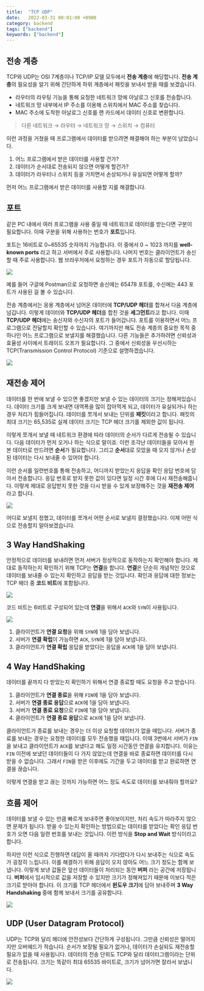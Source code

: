 ```yaml
---
title:  "TCP UDP"
date:   2022-03-31 00:01:00 +0900
category: backend
tags: ["backend"]
keywords: ["backend"]
---
```


## 전송 계층
TCP와 UDP는 OSI 7계층이나 TCP/IP 모델 모두에서 **전송 계층**에 해당합니다.
**전송 계층**의 필요성을 알기 위해 간단하게 하위 계층에서 패킷을 보내서 받을 때를 보겠습니다.

- 라우터의 라우팅 기능을 통해 요청한 네트워크 망에 아날로그 신호를 전송합니다.
- 네트워크 망 내부에서 IP 주소를 이용해 스위치에서 MAC 주소를 찾습니다.
- MAC 주소에 도착한 아날로그 신호를 랜 카드에서 데이터 신호로 변환합니다.

> 다른 네트워크 → 라우터 → 네트워크 망 → 스위치 → 컴퓨터

이런 과정을 거쳤을 때 프로그램에서 데이터를 받으려면 해결해야 하는 부분이 남았습니다.

1. 어느 프로그램에서 받은 데이터를 사용할 건가?
2. 데이터가 순서대로 전송되지 않으면 어떻게 할건가?
3. 데이터가 라우터나 스위치 등을 거치면서 손상되거나 유실되면 어떻게 할까?


먼저 어느 프로그램에서 받은 데이터를 사용할 지를 해결합니다.

## 포트
같은 PC 내에서 여러 프로그램을 사용 중일 때 네트워크로 데이터를 받는다면 구분이 필요합니다.
이때 구분을 위해 사용하는 번호가 **포트**입니다.

포트는 16비트로 0~65535 숫자까지 가능합니다.
이 중에서 0 ~ 1023 까지를 **well-known ports** 라고 하고 서버에서 주로 사용합니다.
나머지 번호는 클라이언트가 송신할 때 주로 사용합니다.
웹 브라우저에서 요청하는 경우 포트가 자동으로 할당됩니다.

![](/image/tcp/port.png)

예를 들어 구글에 Postman으로 요청하면 송신에는 65478 포트를, 수신에는 443 포트가 사용된 걸 볼 수 있습니다.

전송 계층에서는 응용 계층에서 넘어온 데이터에 **TCP/UDP 헤더**를 합쳐서 다음 계층에 넘깁니다.
이렇게 데이터와 **TCP/UDP 헤더**를 합친 것을 **세그먼트**라고 합니다.
이때 **TCP/UDP 헤더**에는 송신자와 수신자의 포트가 들어갑니다.
포트를 이용하면서 어느 프로그램으로 전달할지 확인할 수 있습니다.
여기까지만 해도 전송 계층의 중요한 목적 중 하나인 어느 프로그램으로 보낼지를 해결했습니다.
다른 기능들은 추가하려면 신뢰성과 효율성 사이에서 트레이드 오프가 필요합니다.
그 중에서 신뢰성을 우선시하는 TCP(Transmission Control Protocol) 기준으로 설명하겠습니다.

![](/image/tcp/header1.png)

## 재전송 제어
데이터를 한 번에 보낼 수 있으면 좋겠지만 보낼 수 있는 데이터의 크기는 정해져있습니다.
데이터 크기를 크게 보내면 대역폭을 많이 잡아먹게 되고, 데이터가 유실되거나 하는 경우 처리가 힘들어집니다.
데이터를 쪼개서 보내는 단위를 **패킷**이라고 합니다.
패킷의 최대 크기는 65,535로 실제 데이터 크기는 TCP 헤더 크기를 제외한 값이 됩니다.

이렇게 쪼개서 보낼 때 네트워크 환경에 따라 데이터의 순서가 다르게 전송될 수 있습니다.
다음 데이터가 먼저 오거나 하는 식으로 말이죠.
이런 조각난 데이터들을 모아서 원본 데이터로 만드려면 **순서**가 필요합니다.
그리고 **순서**대로 모았을 때 오지 않거나 손상된 데이터는 다시 보내줄 수 있어야 합니다.

이런 순서를 일련번호를 통해 전송하고, 어디까지 받았는지 응답을 확인 응답 번호에 담아서 전송합니다.
응답 번호로 받지 못한 값이 있다면 일정 시간 후에 다시 재전송해줍니다.
이렇게 제대로 응답받지 못한 것을 다시 받을 수 있게 보장해주는 것을 **재전송 제어**라고 합니다.

![](/image/tcp/header2.png)

어디로 보낼지 정했고, 데이터를 쪼개서 어떤 순서로 보낼지 결정했습니다.
이제 어떤 식으로 전송할지 알아보겠습니다.

## 3 Way HandShaking
안정적으로 데이터를 보내려면 먼저 서버가 정상적으로 동작하는지 확인해야 합니다.
제대로 동작하는지 확인하기 위해 TCP는 **연결**을 합니다.
**연결**은 단순히 개념적인 것으로 데이터를 보내줄 수 있는지 확인하고 응답을 받는 것입니다.
확인과 응답에 대한 정보는 TCP 헤더 중 **코드 비트**에 포함됩니다.

![](/image/tcp/header3.png)

코드 비트는 6비트로 구성되어 있는데 **연결**을 위해서 `ACK`와 `SYN`이 사용됩니다.

![](/image/tcp/codebit.png)

1. 클라이언트가 **연결 요청**을 위해 `SYN`에 1을 담아 보냅니다.
2. 서버가 **연결 확립**이 가능하면 `ACK`, `SYN`에 1을 담아 보냅니다.
3. 클라이언트가 **연결 확립** 응답을 받았다는 응답을 `ACK`에 1을 담아 보냅니다.

## 4 Way HandShaking
데이터를 끝까지 다 받았는지 확인하기 위해서 연결 종료할 때도 요청을 주고 받습니다.

1. 클라이언트가 **연결 종료**을 위해 `FIN`에 1을 담아 보냅니다.
2. 서버가 **연결 종료 응답**으로 `ACK`에 1을 담아 보냅니다.
3. 서버가 **연결 종료 요청**으로 `FIN`에 1을 담아 보냅니다.
3. 클라이언트가 **연결 종료 응답**으로 `ACK`에 1을 담아 보냅니다.

클라이언트가 종료를 보내는 경우는 더 이상 요청할 데이터가 없을 때입니다.
서버가 종료를 보내는 경우는 요청한 데이터를 모두 전송했을 때입니다.
이때 3번에서 서버가 `FIN`을 보내고 클라이언트가 `ACK`를 보냈다고 해도 일정 시간동안 연결을 유지합니다.
이유는 `FIN` 이전에 보냈던 데이터들이 다 가지 않았는데 연결을 바로 종료하면 데이터를 다시 받을 수 없습니다.
그래서 `FIN`을 받은 이후에도 기간을 두고 데이터를 받고 완료하면 연결을 끊습니다.

이렇게 연결을 받고 끊는 것까지 가능하면 어느 정도 속도로 데이터를 보내줘야 할까요?

## 흐름 제어
데이터를 보낼 수 있는 만큼 빠르게 보내주면 좋아보이지만, 처리 속도가 따라주지 않으면 문제가 됩니다.
받을 수 있는지 확인하는 방법으로는 데이터를 받았다는 확인 응답 번호가 오면 다음 일련 번호를 보내는 것입니다.
이런 방식을 **Stop and Wait** 방식이라고 합니다.

하지만 이런 식으로 진행하면 대답이 올 때까지 기다렸다가 다시 보내주는 식으로 속도가 굉장히 느립니다.
이를 해결하기 위해 응답이 오지 않아도 어느 크기 정도는 함께 보냅니다.
이렇게 보낸 값들은 앞선 데이터들이 처리되는 동안 **버퍼** 라는 공간에 저장됩니다.
**버퍼**에서 임시적으로 값을 저장할 수 있지만 크기가 정해져있기 때문에 이보다 적은 크기로 받아야 합니다.
이 크기를 TCP 헤더에서 **윈도우 크기**에 담아 보내주며 **3 Way Handshaking** 중에 함께 보내서 크기를 공유합니다.

![](/image/tcp/header4.png)


## UDP (User Datagram Protocol)
UDP는 TCP와 달리 헤더에 안전성보다 간단하게 구성됩니다.
그만큼 신뢰성은 떨어지지만 오버헤드가 적습니다.
순서가 보장될 필요가 없거나, 데이터가 손실되도 재전송할 필요가 없을 때 사용됩니다.
데이터의 전송 단위도 TCP와 달리 데이터그램이라는 단위로 전송됩니다.
크기는 똑같이 최대 65535 바이트로, 크기가 넘어가면 잘라서 보냅니다.

![](/image/tcp/udp.png)